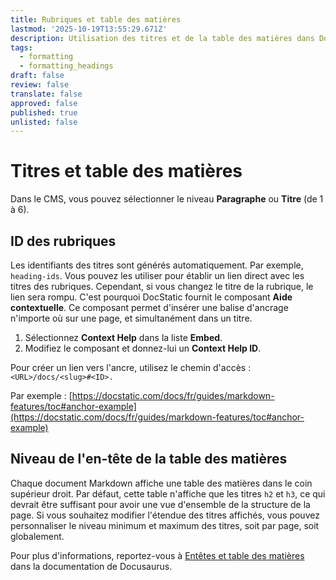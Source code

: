 ```yaml
---
title: Rubriques et table des matières
lastmod: '2025-10-19T13:55:29.671Z'
description: Utilisation des titres et de la table des matières dans DocStatic.
tags:
  - formatting
  - formatting_headings
draft: false
review: false
translate: false
approved: false
published: true
unlisted: false
---
```


# Titres et table des matières

Dans le CMS, vous pouvez sélectionner le niveau **Paragraphe** ou **Titre** (de 1 à 6).

<a id="anchor-example" />

## ID des rubriques

Les identifiants des titres sont générés automatiquement. Par exemple, `heading-ids`. Vous pouvez les utiliser pour établir un lien direct avec les titres des rubriques. Cependant, si vous changez le titre de la rubrique, le lien sera rompu. C'est pourquoi DocStatic fournit le composant **Aide contextuelle**. Ce composant permet d'insérer une balise d'ancrage n'importe où sur une page, et simultanément dans un titre.

1. Sélectionnez **Context Help** dans la liste **Embed**.
2. Modifiez le composant et donnez-lui un **Context Help ID**.

Pour créer un lien vers l'ancre, utilisez le chemin d'accès : `<URL>/docs/<slug>#<ID>.`

Par exemple : [https://docstatic.com/docs/fr/guides/markdown-features/toc#anchor-example](https://docstatic.com/docs/fr/guides/markdown-features/toc#anchor-example)

## Niveau de l'en-tête de la table des matières

Chaque document Markdown affiche une table des matières dans le coin supérieur droit. Par défaut, cette table n'affiche que les titres `h2` et `h3`, ce qui devrait être suffisant pour avoir une vue d'ensemble de la structure de la page. Si vous souhaitez modifier l'étendue des titres affichés, vous pouvez personnaliser le niveau minimum et maximum des titres, soit par page, soit globalement.

Pour plus d'informations, reportez-vous à [Entêtes et table des matières](https://docusaurus.io/fr/docs/markdown-features/toc) dans la documentation de Docusaurus.
